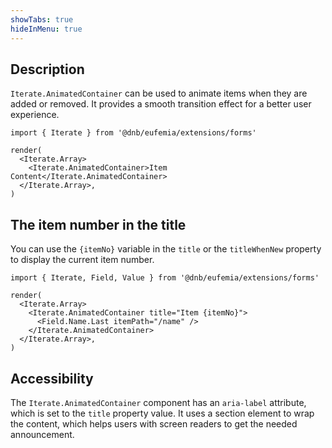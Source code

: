 ```yaml
---
showTabs: true
hideInMenu: true
---
```


## Description

`Iterate.AnimatedContainer` can be used to animate items when they are added or removed. It provides a smooth transition effect for a better user experience.

```tsx
import { Iterate } from '@dnb/eufemia/extensions/forms'

render(
  <Iterate.Array>
    <Iterate.AnimatedContainer>Item Content</Iterate.AnimatedContainer>
  </Iterate.Array>,
)
```

## The item number in the title

You can use the `{itemNo}` variable in the `title` or the `titleWhenNew` property to display the current item number.

```tsx
import { Iterate, Field, Value } from '@dnb/eufemia/extensions/forms'

render(
  <Iterate.Array>
    <Iterate.AnimatedContainer title="Item {itemNo}">
      <Field.Name.Last itemPath="/name" />
    </Iterate.AnimatedContainer>
  </Iterate.Array>,
)
```

## Accessibility

The `Iterate.AnimatedContainer` component has an `aria-label` attribute, which is set to the `title` property value. It uses a section element to wrap the content, which helps users with screen readers to get the needed announcement.
